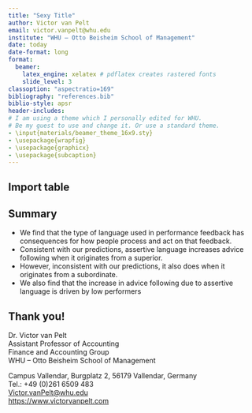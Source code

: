 ```yaml
---
title: "Sexy Title"
author: Victor van Pelt
email: victor.vanpelt@whu.edu
institute: "WHU – Otto Beisheim School of Management"
date: today
date-format: long
format: 
  beamer: 
    latex_engine: xelatex # pdflatex creates rastered fonts
    slide_level: 3
classoption: "aspectratio=169"
bibliography: "references.bib"
biblio-style: apsr
header-includes:
# I am using a theme which I personally edited for WHU.
# Be my guest to use and change it. Or use a standard theme.
- \input{materials/beamer_theme_16x9.sty}
- \usepackage{wrapfig}
- \usepackage{graphicx}
- \usepackage{subcaption}
---
```


## Import table

```{=tex}

\input{../3_output/table_1.tex}

```

## Summary

-   We find that the type of language used in performance feedback has consequences for how people process and act on that feedback.
-   Consistent with our predictions, assertive language increases advice following when it originates from a superior.
-   However, inconsistent with our predictions, it also does when it originates from a subordinate.
-   We also find that the increase in advice following due to assertive language is driven by low performers

## Thank you!

```{=tex}
\begin{wrapfigure}{r}{0.37\textwidth}
  \vspace{-0.5cm}
  \includegraphics[width=0.41\textwidth]{"materials/profile.jpg"}
\end{wrapfigure}
```
Dr. Victor van Pelt\
Assistant Professor of Accounting\
Finance and Accounting Group\
WHU – Otto Beisheim School of Management

Campus Vallendar, Burgplatz 2, 56179 Vallendar, Germany\
Tel.: +49 (0)261 6509 483\
[Victor.vanPelt\@whu.edu](mailto:Victor.vanPelt@whu.edu)\
<https://www.victorvanpelt.com>